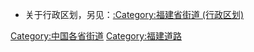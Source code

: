 *关于行政区划，另见：[[:Category:福建省街道_(行政区划)|:Category:福建省街道 (行政区划)]]

[[Category:中国各省街道|Category:中国各省街道]]
[[Category:福建道路|Category:福建道路]]